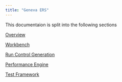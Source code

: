 ```yaml
---
title: "Geneva ERS"
---
```


This documentaion is split into the following sections

[Overview](../genevaERS)

[Workbench](./workbench)

[Run Control Generation](./runcontrol)

[Performance Engine](./performanceEngine)

[Test Framework](./testFramework)